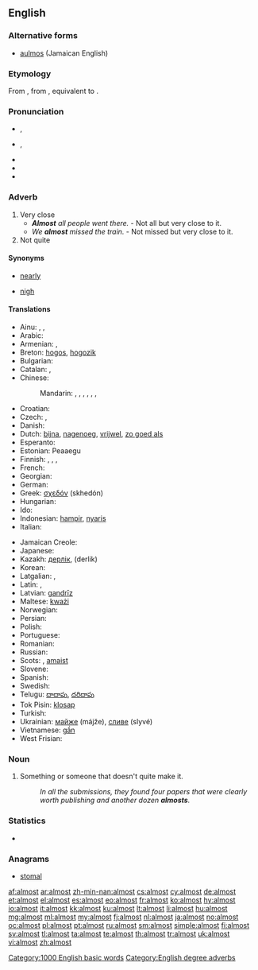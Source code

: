 {{slim-wikipedia|dab=almost (disambiguation)|almost}}
==English==

===Alternative forms===
* [[aulmos]] (Jamaican English)

===Etymology===
From {{etyl|enm}}, from {{etyl|ang|en}} {{term|eallmæst|eallmǣst|sc=Latinx|nearly all, almost, for the most part|lang=ang}}, equivalent to {{prefix|al|alt1=all-|most|lang=-}}.

===Pronunciation===
* {{a|UK}} {{IPA|/ɔːl.ˈməʊst/|/ˈɔːl.məʊst/}}, {{X-SAMPA|/"O:l.m@Ust/|/O:l"m@Ust/}}
* {{a|US}} {{IPA|/ˈɔl.moʊst/|/ˈɑɫ.moʊst/}}, {{X-SAMPA|/"Ol.moUst/}}
* {{audio|en-us-inlandnorth-almost.ogg|Audio (US-Inland North)}}
* {{audio|en-us-almost.ogg|Audio (US)}}
* {{hyphenation|al|most}}

===Adverb===
{{en-adv|-}}

# Very close
#* '''''Almost''' all people went there.'' - Not all but very close to it.
#* ''We '''almost''' missed the train.'' - Not missed but very close to it.
# Not quite

====Synonyms====
* {{sense|very close, not quite}} [[nearly]]
* {{sense|very close}} [[nigh]]

====Translations====
{{trans-top|very close to}}
* Ainu: {{tø|ain|ナアニ|tr=naani}}, {{tø|ain|ナアニフンコ|tr=naanihunko}}, {{tø|ain|ナアニポ|tr=naanipo}}
* Arabic: {{t|ar|تقريباً|tr=taqriiban}}
* Armenian: {{t-|hy|համարյա|tr=hamarya}}, {{t-|hy|գրեթե|tr=gret'e}}
* Breton: [[hogos]], [[hogozik]]
* Bulgarian: {{t+|bg|почти}}
* Catalan: {{t|ca|gairebé}}, {{t|ca|quasi}}
* Chinese:
*: Mandarin: {{t-|cmn|幾乎|sc=Hani}}, {{t-|cmn|几乎|tr=jīhū|sc=Hani}}, {{t-|cmn|差點|sc=Hani}}, {{t-|cmn|差点|tr=chàdiǎn|sc=Hani}}, {{t|cmn|差一點|sc=Hani}}, {{t|cmn|差一点|tr=chāyīdiǎn|sc=Hani}}, {{t-|cmn|差不多|tr=chàbuduō|sc=Hani}}
* Croatian: {{t|hr|skoro}}
* Czech: {{t-|cs|skoro}}, {{t+|cs|téměř}}
* Danish: {{t-|da|næsten}}
* Dutch: [[bijna]], [[nagenoeg]], [[vrijwel]], [[zo goed als]]
* Esperanto: {{t-|eo|preskaŭ|xs=Esperanto}}
* Estonian: Peaaegu
* Finnish: {{t+|fi|lähes}}, {{t+|fi|melkein}}, {{t+|fi|miltei}}, {{t+|fi|liki}}
* French: {{t+|fr|presque}}
* Georgian: {{t|ka|თითქმის|sc=Geor}}
* German: {{t+|de|fast}}
* Greek: [[σχεδόν]] (skhedón)
* Hungarian: {{t|hu|majdnem}}
* Ido: {{t+|io|preske|xs=Ido}}
* Indonesian: [[hampir]], [[nyaris]]
* Italian: {{t+|it|quasi}}
{{trans-mid}}
* Jamaican Creole: {{tø|jam|aalmos}}
* Japanese: {{t+|ja|ほとんど|tr=hotondo}}
* Kazakh: [[дерлік]], (derlik)
* Korean: {{t+|ko|거의|tr=geoui|sc=Hang}}
* Latgalian: {{tø|ltg|kuoni}}, {{tø|ltg|gondreiž}}
* Latin: {{t-|la|paene}}, {{t-|la|fere}}
* Latvian: [[gandrīz]]
* Maltese: [[kważi]]
* Norwegian: {{t-|no|nesten}}
* Persian: {{t|fa|تقریباً|tr=taqriban|sc=fa-Arab}}
* Polish: {{t+|pl|prawie}}
* Portuguese: {{t+|pt|quase}}
* Romanian: {{t+|ro|aproape}}
* Russian: {{t+|ru|почти|tr=počtí}}
* Scots: {{t|sco|awmaist}}, [[amaist]]
* Slovene: {{t+|sl|skoraj}}
* Spanish: {{t+|es|casi}}
* Swedish: {{t+|sv|nästan}}
* Telugu: [[దాదాపు]], [[దరిదాపు]]
* Tok Pisin: [[klosap]]
* Turkish: {{t|tr|neredeyse}}
* Ukrainian: [[майже]] (májže), [[сливе]] (slyvé)
* Vietnamese: [[gần]]
* West Frisian: {{t-|fy|hast|xs=West Frisian}}
{{trans-bottom}}

===Noun===
{{en-noun}}

# {{informal}} Something or someone that doesn't quite make it.
#: ''In all the submissions, they found four papers that were clearly worth publishing and another dozen '''almosts'''.''

===Statistics===
* {{rank|gave|asked|soon|216|almost|thou|full|country}}

===Anagrams===
* [[stomal#English|stomal]]

[[Category:1000 English basic words]]
[[Category:English degree adverbs]]

[[af:almost]]
[[ar:almost]]
[[zh-min-nan:almost]]
[[cs:almost]]
[[cy:almost]]
[[de:almost]]
[[et:almost]]
[[el:almost]]
[[es:almost]]
[[eo:almost]]
[[fr:almost]]
[[ko:almost]]
[[hy:almost]]
[[io:almost]]
[[it:almost]]
[[kk:almost]]
[[ku:almost]]
[[lt:almost]]
[[li:almost]]
[[hu:almost]]
[[mg:almost]]
[[ml:almost]]
[[my:almost]]
[[fj:almost]]
[[nl:almost]]
[[ja:almost]]
[[no:almost]]
[[oc:almost]]
[[pl:almost]]
[[pt:almost]]
[[ru:almost]]
[[sm:almost]]
[[simple:almost]]
[[fi:almost]]
[[sv:almost]]
[[tl:almost]]
[[ta:almost]]
[[te:almost]]
[[th:almost]]
[[tr:almost]]
[[uk:almost]]
[[vi:almost]]
[[zh:almost]]